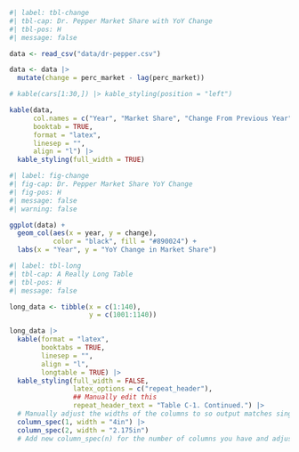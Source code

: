 
\chapter{YOUR FIRST APPENDIX}

\realSingleSpace
```r
#| label: tbl-change
#| tbl-cap: Dr. Pepper Market Share with YoY Change
#| tbl-pos: H
#| message: false

data <- read_csv("data/dr-pepper.csv")

data <- data |>
  mutate(change = perc_market - lag(perc_market))

# kable(cars[1:30,]) |> kable_styling(position = "left") 

kable(data,
      col.names = c("Year", "Market Share", "Change From Previous Year"),
      booktab = TRUE,
      format = "latex",
      linesep = "",
      align = "l") |> 
  kable_styling(full_width = TRUE) 
```
\doublespacing

\chapter{YOUR SECOND APPENDIX}

```r
#| label: fig-change
#| fig-cap: Dr. Pepper Market Share YoY Change
#| fig-pos: H
#| message: false
#| warning: false

ggplot(data) +
  geom_col(aes(x = year, y = change),
           color = "black", fill = "#890024") +
  labs(x = "Year", y = "YoY Change in Market Share")
```

\chapter{A MULTIPAGE TABLE}

```r
#| label: tbl-long
#| tbl-cap: A Really Long Table
#| tbl-pos: H
#| message: false

long_data <- tibble(x = c(1:140),
                    y = c(1001:1140))

long_data |>
  kable(format = "latex",
        booktabs = TRUE,
        linesep = "",
        align = "l",
        longtable = TRUE) |>
  kable_styling(full_width = FALSE,
                latex_options = c("repeat_header"),
                ## Manually edit this
                repeat_header_text = "Table C-1. Continued.") |>
  # Manually adjust the widths of the columns to so output matches single page tables with full_width = TRUE
  column_spec(1, width = "4in") |>
  column_spec(2, width = "2.175in")
  # Add new column_spec(n) for the number of columns you have and adjust widths manually to match other tables

```

